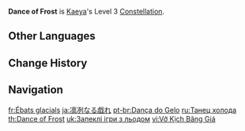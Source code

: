 {{Constellation Infobox
|image       = Constellation Dance of Frost.png
|description = Increases the Level of [[Frostgnaw]] by 3.<br>Maximum upgrade level is 15.
|level       = 3
|character   = Kaeya
|utility1    = Talent Level Increase
|utility2    = Elemental Skill Level Increase
}}
'''Dance of Frost''' is [[Kaeya]]'s Level 3 [[Constellation]].

==Other Languages==
{{Other Languages
|en      = Dance of Frost
|zhs     = 凛冽的冰戏
|zhs_rm  = Lǐnliè De Bīng Xì
|zht     = 凜冽的冰戲
|zht_rm  = Lǐnliè De Bīng Xì
|zh_tl   = Playing with Ice Fiercely
|ja      = 凛冽なる戯れ
|ja_rm   = Rinretsu Naru Tawamure
|ja_tl   = Piercing Caprice
|ko      = 살을 에는 얼음놀이
|ko_rm   = Sal-eul Eneun Eoleumnol'i
|ko_tl   = Flesh-Cutting Ice Playing
|es      = Baile de escarcha
|es_tl   = Dance of Frost
|fr      = Ébats glacials
|fr_tl   = Glacial Frolics
|ru      = Танец холода
|ru_tl   = Dance of Cold
|th      = Dance of Frost
|vi      = Vở Kịch Băng Giá
|vi_tl   = Ice Play
|de      = Bitterkaltes Schauspiel
|de_tl   = Bitter-cold Play
|id      = Dance of Frost
|pt      = Dança do Gelo
|pt_tl   = Dance of Ice
|tr      = Buzul Dansı
|tr_tl   = Glacial Dance
|it      = Danza gelata
|it_tl   = Frozen Dance
}}

==Change History==
{{Change History|1.0}}

==Navigation==
{{Talent Navbox|Kaeya}}

[[fr:Ébats glacials]]
[[ja:凛冽なる戯れ]]
[[pt-br:Dança do Gelo]]
[[ru:Танец холода]]
[[th:Dance of Frost]]
[[uk:Запеклі ігри з льодом]]
[[vi:Vở Kịch Băng Giá]]